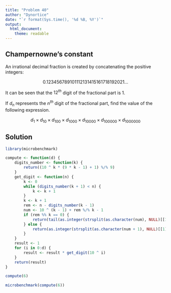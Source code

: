 ```yaml
---
title: "Problem 40"
author: "Dynortice"
date: "`r format(Sys.time(), '%d %B, %Y')`"
output:
  html_document:
    theme: readable
---
```

## Champernowne's constant

An irrational decimal fraction is created by concatenating the positive integers:

$$0.123456789101112131415161718192021...$$

It can be seen that the $12^{th}$ digit of the fractional part is $1$.

If $d_n$ represents the $n^{th}$ digit of the fractional part, find the value of the following expression.

$$d_1 \times d_{10} \times d_{100} \times d_{1000} \times d_{10000} \times d_{100000} \times d_{1000000}$$

## Solution
```r
library(microbenchmark)
```
```r
compute <- function(d) {
    digits_number <- function(k) {
        return((10 ^ k * (9 * k - 1) + 1) %/% 9)
    }
    get_digit <- function(n) {
        k <- 0
        while (digits_number(k + 1) < n) {
            k <- k + 1
        }
        k <- k + 1
        rem <- n - digits_number(k - 1)
        num <- 10 ^ (k - 1) + rem %/% k - 1
        if (rem %% k == 0) {
            return(tail(as.integer(strsplit(as.character(num), NULL)[[1]]), 1))
        } else {
            return(as.integer(strsplit(as.character(num + 1), NULL)[[1]])[rem %% k])
        }
    }
    result <- 1
    for (i in 0:d) {
        result <- result * get_digit(10 ^ i)
    }
    return(result)
}
```
```r
compute(6)
```
```r
microbenchmark(compute(6))
```
